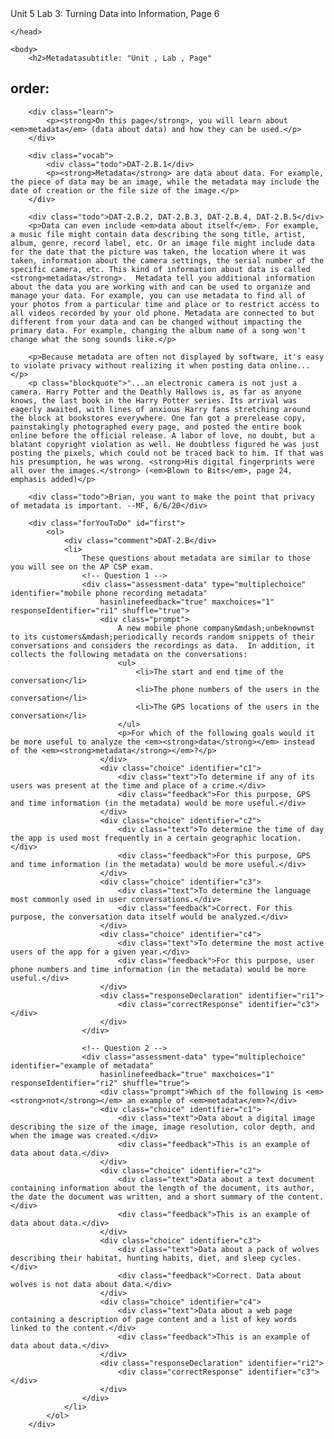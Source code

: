 Unit 5 Lab 3: Turning Data into Information, Page 6</title>
	</head>

    <body>
        <h2>Metadatasubtitle: "Unit , Lab , Page"
order:
---
        <div class="learn">
            <p><strong>On this page</strong>, you will learn about <em>metadata</em> (data about data) and how they can be used.</p>
        </div>
                
        <div class="vocab">
            <div class="todo">DAT-2.B.1</div>
            <p><strong>Metadata</strong> are data about data. For example, the piece of data may be an image, while the metadata may include the date of creation or the file size of the image.</p>
        </div>
        
        <div class="todo">DAT-2.B.2, DAT-2.B.3, DAT-2.B.4, DAT-2.B.5</div>
        <p>Data can even include <em>data about itself</em>. For example, a music file might contain data describing the song title, artist, album, genre, record label, etc. Or an image file might include data for the date that the picture was taken, the location where it was taken, information about the camera settings, the serial number of the specific camera, etc. This kind of information about data is called <strong>metadata</strong>.  Metadata tell you additional information about the data you are working with and can be used to organize and manage your data. For example, you can use metadata to find all of your photos from a particular time and place or to restrict access to all videos recorded by your old phone. Metadata are connected to but different from your data and can be changed without impacting the primary data. For example, changing the album name of a song won't change what the song sounds like.</p>
                
        <p>Because metadata are often not displayed by software, it's easy to violate privacy without realizing it when posting data online...</p>
        <p class="blockquote">"...an electronic camera is not just a camera. Harry Potter and the Deathly Hallows is, as far as anyone knows, the last book in the Harry Potter series. Its arrival was eagerly awaited, with lines of anxious Harry fans stretching around the block at bookstores everywhere. One fan got a prerelease copy, painstakingly photographed every page, and posted the entire book online before the official release. A labor of love, no doubt, but a blatant copyright violation as well. He doubtless figured he was just posting the pixels, which could not be traced back to him. If that was his presumption, he was wrong. <strong>His digital fingerprints were all over the images.</strong> (<em>Blown to Bits</em>, page 24, emphasis added)</p> 
        
        <div class="todo">Brian, you want to make the point that privacy of metadata is important. --MF, 6/6/20</div>
        
        <div class="forYouToDo" id="first">
			<ol>
                <div class="comment">DAT-2.B</div>
                <li>
                	These questions about metadata are similar to those you will see on the AP CSP exam.
                	<!-- Question 1 -->
                    <div class="assessment-data" type="multiplechoice" identifier="mobile phone recording metadata"
                        hasinlinefeedback="true" maxchoices="1" responseIdentifier="ri1" shuffle="true">
                        <div class="prompt">
                            A new mobile phone company&mdash;unbeknownst to its customers&mdash;periodically records random snippets of their conversations and considers the recordings as data.  In addition, it collects the following metadata on the conversations:
                            <ul>
                                <li>The start and end time of the conversation</li>
                                <li>The phone numbers of the users in the conversation</li>
                                <li>The GPS locations of the users in the conversation</li>
                            </ul>
                            <p>For which of the following goals would it be more useful to analyze the <em><strong>data</strong></em> instead of the <em><strong>metadata</strong></em>?</p>
                        </div>
                        <div class="choice" identifier="c1">
                            <div class="text">To determine if any of its users was present at the time and place of a crime.</div>
                            <div class="feedback">For this purpose, GPS and time information (in the metadata) would be more useful.</div>
                        </div>
                        <div class="choice" identifier="c2">
                            <div class="text">To determine the time of day the app is used most frequently in a certain geographic location.</div>
                            <div class="feedback">For this purpose, GPS and time information (in the metadata) would be more useful.</div>
                        </div>
                        <div class="choice" identifier="c3">
                            <div class="text">To determine the language most commonly used in user conversations.</div>
                            <div class="feedback">Correct. For this purpose, the conversation data itself would be analyzed.</div>
                        </div>
                        <div class="choice" identifier="c4">
                            <div class="text">To determine the most active users of the app for a given year.</div>
                            <div class="feedback">For this purpose, user phone numbers and time information (in the metadata) would be more useful.</div>
                        </div>
                        <div class="responseDeclaration" identifier="ri1">
                            <div class="correctResponse" identifier="c3"></div>
                        </div>
                    </div>
                    
                    <!-- Question 2 -->
                    <div class="assessment-data" type="multiplechoice" identifier="example of metadata"
                        hasinlinefeedback="true" maxchoices="1" responseIdentifier="ri2" shuffle="true">
                        <div class="prompt">Which of the following is <em><strong>not</strong></em> an example of <em>metadata</em>?</div>
                        <div class="choice" identifier="c1">
                            <div class="text">Data about a digital image describing the size of the image, image resolution, color depth, and when the image was created.</div>
                            <div class="feedback">This is an example of data about data.</div>
                        </div>
                        <div class="choice" identifier="c2">
                            <div class="text">Data about a text document containing information about the length of the document, its author, the date the document was written, and a short summary of the content.</div>
                            <div class="feedback">This is an example of data about data.</div>
                        </div>
                        <div class="choice" identifier="c3">
                            <div class="text">Data about a pack of wolves describing their habitat, hunting habits, diet, and sleep cycles.</div>
                            <div class="feedback">Correct. Data about wolves is not data about data.</div>
                        </div>
                        <div class="choice" identifier="c4">
                            <div class="text">Data about a web page containing a description of page content and a list of key words linked to the content.</div>
                            <div class="feedback">This is an example of data about data.</div>
                        </div>
                        <div class="responseDeclaration" identifier="ri2">
                            <div class="correctResponse" identifier="c3"></div>
                        </div>
                    </div>
                </li>				   
			</ol>
		</div>


